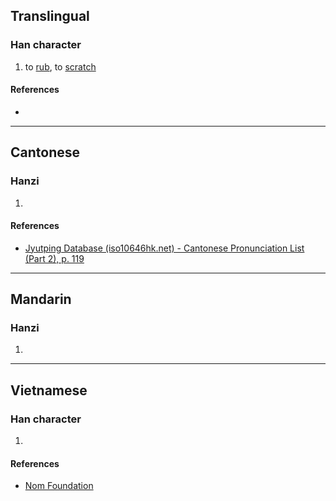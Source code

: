 {{also|㧟}}
{{character info/new}}
==Translingual==

===Han character===
{{Han char|rn=64|rad=手|as=13|sn=16|four=|canj=QSEG,XQSEG|ids=⿰扌匯}}

# to [[rub]], to [[scratch]]

====References====
* {{Han ref|kx=0458.320|dkj=12823|dj=0807.190|hdz=31967.090|uh=64D3|ud=25811}}

----

==Cantonese==

===Hanzi===
{{yue-hanzi|jyut=kwaai5|y=kwaai5|sim=㧟}}

# {{rfdef|yue|sort=手13}}

====References====
* [http://www.iso10646hk.net/jp/document/download.jsp Jyutping Database (iso10646hk.net) - Cantonese Pronunciation List (Part 2), p. 119]

----

==Mandarin==

===Hanzi===
{{cmn-hanzi|sim=㧟|pin=[[kuǎi]] ([[kuai3]])|wg=k'uai<sup>3</sup>}}

# {{rfdef|cmn|sort=手13}}

----

==Vietnamese==

===Han character===
{{vi-hantu|rs=手13|hối}}

# {{rfdef|vi|sort=手13}}

====References====
* [http://nomfoundation.org/common/nom_details.php?codepoint=64d3 Nom Foundation]